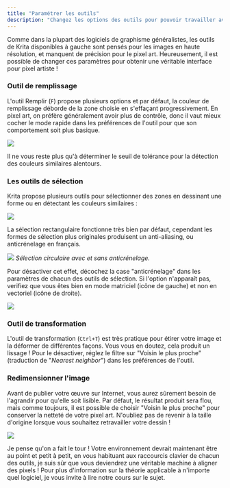 ```yaml
---
title: "Paramétrer les outils"
description: "Changez les options des outils pour pouvoir travailler avec des gros pixels."
---
```


Comme dans la plupart des logiciels de graphisme généralistes, les outils de Krita disponibles à gauche sont pensés pour les images en haute résolution, et manquent de précision pour le pixel art. Heureusement, il est possible de changer ces paramètres pour obtenir une véritable interface pour pixel artiste !

### Outil de remplissage

L'outil Remplir (`F`) propose plusieurs options et par défaut, la couleur de remplissage déborde de la zone choisie en s'effaçant progressivement. En pixel art, on préfère généralement avoir plus de contrôle, donc il vaut mieux cocher le mode rapide dans les préférences de l'outil pour que son comportement soit plus basique.

![](./remplissage.png)

Il ne vous reste plus qu'à déterminer le seuil de tolérance pour la détection des couleurs similaires alentours.

### Les outils de sélection

Krita propose plusieurs outils pour sélectionner des zones en dessinant une forme ou en détectant les couleurs similaires :

![](./outils-de-selection.png)

La sélection rectangulaire fonctionne très bien par défaut, cependant les formes de sélection plus originales produisent un anti-aliasing, ou anticrénelage en français.

![](./anti-aliasing.png)
*Sélection circulaire avec et sans anticrénelage.*

Pour désactiver cet effet, décochez la case "anticrénelage" dans les paramètres de chacun des outils de sélection. Si l'option n'apparaît pas, verifiez que vous êtes bien en mode matriciel (icône de gauche) et non en vectoriel (icône de droite).

![](./option-anti-aliasing.png)

### Outil de transformation

L'outil de transformation (`Ctrl+T`) est très pratique pour étirer votre image et la déformer de différentes façons. Vous vous en doutez, cela produit un lissage ! Pour le désactiver, réglez le filtre sur "Voisin le plus proche" (traduction de "*Nearest neighbor*") dans les préférences de l'outil.

### Redimensionner l'image

Avant de publier votre œuvre sur Internet, vous aurez sûrement besoin de l'agrandir pour qu'elle soit lisible. Par défaut, le résultat produit sera flou, mais comme toujours, il est possible de choisir "Voisin le plus proche" pour conserver la netteté de votre pixel art. N'oubliez pas de revenir à la taille d'origine lorsque vous souhaitez retravailler votre dessin !

![](./redimensionner.png)

Je pense qu'on a fait le tour ! Votre environnement devrait maintenant être au point et petit à petit, en vous habituant aux raccourcis clavier de chacun des outils, je suis sûr que vous deviendrez une véritable machine à aligner des pixels ! Pour plus d'information sur la théorie applicable à n'importe quel logiciel, je vous invite à lire notre cours sur le sujet.
